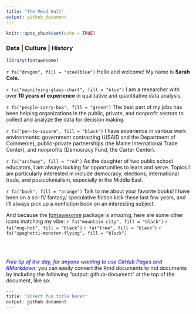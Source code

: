 ```yaml
---
title: "The Mead Hall"
output: github_document
---
```


```r
knitr::opts_chunk$set(echo = TRUE)
```


### Data | Culture | History

```r
library(fontawesome)

```

`r fa("dragon", fill = "steelblue")` Hello and welcome! My name is **Sarah Cole.**

`r fa("magnifying-glass-chart", fill = "blue")` I am a researcher with over **10 years of experience** in qualitative and quantitative data analysis.

`r fa("people-carry-box", fill = "green")` The best part of my jobs has been helping organizations in the public, private, and nonprofit sectors to collect and analyze the data for decision making.

`r fa("pen-to-square", fill = "black")` I have experience in various work environments: government contracting (USAID and the Department of Commerce), public-private partnerships (the Maine International Trade Center), and nonprofits (Democracy Fund, the Carter Center).

`r fa("archway", fill = "red")` As the daughter of two public school educators, I am always looking for opportunities to learn and serve. Topics I am particularly interested in include democracy, elections, international trade, and postcolonialism, especially in the Middle East.

`r fa("book", fill = "orange")` Talk to me about your favorite books! I have been on a sci-fi/ fantasy/ speculative fiction kick these last few years, and I'll always pick up a nonfiction book on an interesting subject.

And because the [fontawesome](https://rstudio.github.io/fontawesome/articles/icon-reference.html) package is amazing, here are some other icons matching my vibe:
`r fa("mountain-city", fill = "black")` `r fa("mug-hot", fill = "black")` `r fa("tree", fill = "black")` `r fa("spaghetti-monster-flying", fill = "black")`


<br>
<br>

<span style="color:blue">*Free tip of the day, for anyone wanting to use GitHub Pages and RMarkdown:*</span> you can easily convert the Rmd documents to md documents by including the following "output: github-document" at the top of the document, like so:

```r
---
title: "Insert fun title here!"
output: github-document
---
  
```
